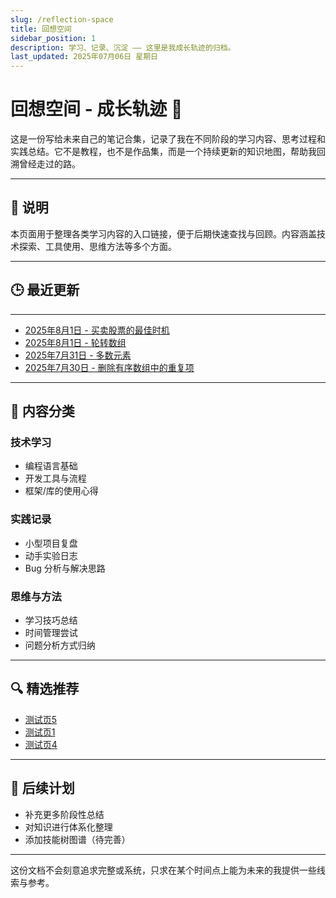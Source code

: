 ```yaml
---
slug: /reflection-space
title: 回想空间
sidebar_position: 1
description: 学习、记录、沉淀 —— 这里是我成长轨迹的归档。
last_updated: 2025年07月06日 星期日
---
```


# 回想空间 - 成长轨迹 🧭

这是一份写给未来自己的笔记合集，记录了我在不同阶段的学习内容、思考过程和实践总结。它不是教程，也不是作品集，而是一个持续更新的知识地图，帮助我回溯曾经走过的路。

---

## 📌 说明

本页面用于整理各类学习内容的入口链接，便于后期快速查找与回顾。内容涵盖技术探索、工具使用、思维方法等多个方面。

---

## 🕒 最近更新

---
- [2025年8月1日 - 买卖股票的最佳时机](/blog/LeetCode121)
- [2025年8月1日 - 轮转数组](/blog/LeetCode189)
- [2025年7月31日 - 多数元素](/blog/LeetCode169)
- [2025年7月30日 - 删除有序数组中的重复项](/blog/LeetCode26)
---


## 📁 内容分类

### 技术学习

- 编程语言基础
- 开发工具与流程
- 框架/库的使用心得

### 实践记录

- 小型项目复盘
- 动手实验日志
- Bug 分析与解决思路

### 思维与方法

- 学习技巧总结
- 时间管理尝试
- 问题分析方式归纳

---

## 🔍 精选推荐

- [测试页5](./mydoc/testpage5)
- [测试页1](./mydoc/testpage1)
- [测试页4](./mydoc/testpage4)

---

## 📁 后续计划

- 补充更多阶段性总结
- 对知识进行体系化整理
- 添加技能树图谱（待完善）

---

这份文档不会刻意追求完整或系统，只求在某个时间点上能为未来的我提供一些线索与参考。